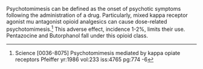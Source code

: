 {{uncategorized|date=December 2007}}

{{orphan|date=December 2007}}

{{deadend|date=December 2007}}

Psychotomimesis can be defined as the onset of psychotic symptoms following the administration of a drug.  Particularly, mixed kappa receptor agonist mu antagonist opioid analgesics can cause dose-related psychotomimesis.<ref>Science [0036-8075] Psychotomimesis mediated by kappa opiate receptors Pfeiffer yr:1986 vol:233 iss:4765 pg:774 -6</ref>  This adverse effect, incidence 1-2%, limits their use.  Pentazocine and Butorphanol fall under this opioid class.